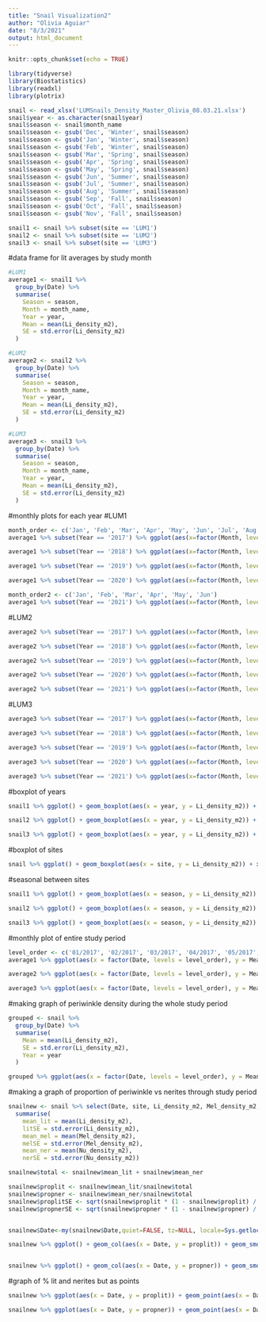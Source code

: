 ```yaml
---
title: "Snail Visualization2"
author: "Olivia Aguiar"
date: "8/3/2021"
output: html_document
---
```


```r
knitr::opts_chunk$set(echo = TRUE)
```

```r
library(tidyverse)
library(Biostatistics)
library(readxl)
library(plotrix)
```

```r
snail <- read_xlsx('LUMSnails_Density_Master_Olivia_08.03.21.xlsx')
snail$year <- as.character(snail$year)
snail$season <- snail$month_name
snail$season <- gsub('Dec', 'Winter', snail$season)
snail$season <- gsub('Jan', 'Winter', snail$season)
snail$season <- gsub('Feb', 'Winter', snail$season)
snail$season <- gsub('Mar', 'Spring', snail$season)
snail$season <- gsub('Apr', 'Spring', snail$season)
snail$season <- gsub('May', 'Spring', snail$season)
snail$season <- gsub('Jun', 'Summer', snail$season)
snail$season <- gsub('Jul', 'Summer', snail$season)
snail$season <- gsub('Aug', 'Summer', snail$season)
snail$season <- gsub('Sep', 'Fall', snail$season)
snail$season <- gsub('Oct', 'Fall', snail$season)
snail$season <- gsub('Nov', 'Fall', snail$season)

snail1 <- snail %>% subset(site == 'LUM1')
snail2 <- snail %>% subset(site == 'LUM2')
snail3 <- snail %>% subset(site == 'LUM3')
```

#data frame for lit averages by study month
```r
#LUM1
average1 <- snail1 %>%
  group_by(Date) %>%
  summarise(
    Season = season,
    Month = month_name,
    Year = year,
    Mean = mean(Li_density_m2),
    SE = std.error(Li_density_m2)
  )

#LUM2
average2 <- snail2 %>%
  group_by(Date) %>%
  summarise(
    Season = season,
    Month = month_name,
    Year = year,
    Mean = mean(Li_density_m2),
    SE = std.error(Li_density_m2)
  )

#LUM3
average3 <- snail3 %>%
  group_by(Date) %>%
  summarise(
    Season = season,
    Month = month_name,
    Year = year,
    Mean = mean(Li_density_m2),
    SE = std.error(Li_density_m2)
  )
```

#monthly plots for each year
#LUM1
```r
month_order <- c('Jan', 'Feb', 'Mar', 'Apr', 'May', 'Jun', 'Jul', 'Aug', 'Sep', 'Oct', 'Nov', 'Dec')
average1 %>% subset(Year == '2017') %>% ggplot(aes(x=factor(Month, levels = month_order), y=Mean)) + geom_point(aes(x=factor(Month, levels = month_order), y=Mean)) + ggtitle('LUM1 2017 Densities') + geom_errorbar(aes(ymin=Mean-SE, ymax=Mean+SE)) + xlab('Month') + ylab('Littoraria Density (m2)')

average1 %>% subset(Year == '2018') %>% ggplot(aes(x=factor(Month, levels = month_order), y=Mean)) + geom_point(aes(x=factor(Month, levels = month_order), y=Mean)) + ggtitle('LUM1 2018 Densities') + geom_errorbar(aes(ymin=Mean-SE, ymax=Mean+SE)) + xlab('Month') + ylab('Littoraria Density (m2)')

average1 %>% subset(Year == '2019') %>% ggplot(aes(x=factor(Month, levels = month_order), y=Mean)) + geom_point(aes(x=factor(Month, levels = month_order), y=Mean)) + ggtitle('LUM1 2019 Densities') + geom_errorbar(aes(ymin=Mean-SE, ymax=Mean+SE)) + xlab('Month') + ylab('Littoraria Density (m2)')

average1 %>% subset(Year == '2020') %>% ggplot(aes(x=factor(Month, levels = month_order), y=Mean)) + geom_point(aes(x=factor(Month, levels = month_order), y=Mean)) + ggtitle('LUM1 2020 Densities') + geom_errorbar(aes(ymin=Mean-SE, ymax=Mean+SE)) + xlab('Month') + ylab('Littoraria Density (m2)')

month_order2 <- c('Jan', 'Feb', 'Mar', 'Apr', 'May', 'Jun')
average1 %>% subset(Year == '2021') %>% ggplot(aes(x=factor(Month, levels = month_order2), y=Mean)) + geom_point(aes(x=factor(Month, levels = month_order), y=Mean)) + ggtitle('LUM1 2021 Densities') + geom_errorbar(aes(ymin=Mean-SE, ymax=Mean+SE)) + xlab('Month') + ylab('Littoraria Density (m2)')
```

#LUM2
```r
average2 %>% subset(Year == '2017') %>% ggplot(aes(x=factor(Month, levels = month_order), y=Mean)) + geom_point(aes(x=factor(Month, levels = month_order), y=Mean)) + ggtitle('LUM2 2017 Densities') + geom_errorbar(aes(ymin=Mean-SE, ymax=Mean+SE)) + xlab('Month') + ylab('Littoraria Density (m2)')

average2 %>% subset(Year == '2018') %>% ggplot(aes(x=factor(Month, levels = month_order), y=Mean)) + geom_point(aes(x=factor(Month, levels = month_order), y=Mean)) + ggtitle('LUM2 2018 Densities') + geom_errorbar(aes(ymin=Mean-SE, ymax=Mean+SE)) + xlab('Month') + ylab('Littoraria Density (m2)')

average2 %>% subset(Year == '2019') %>% ggplot(aes(x=factor(Month, levels = month_order), y=Mean)) + geom_point(aes(x=factor(Month, levels = month_order), y=Mean)) + ggtitle('LUM2 2019 Densities') + geom_errorbar(aes(ymin=Mean-SE, ymax=Mean+SE)) + xlab('Month') + ylab('Littoraria Density (m2)')

average2 %>% subset(Year == '2020') %>% ggplot(aes(x=factor(Month, levels = month_order), y=Mean)) + geom_point(aes(x=factor(Month, levels = month_order), y=Mean)) + ggtitle('LUM2 2020 Densities') + geom_errorbar(aes(ymin=Mean-SE, ymax=Mean+SE)) + xlab('Month') + ylab('Littoraria Density (m2)')

average2 %>% subset(Year == '2021') %>% ggplot(aes(x=factor(Month, levels = month_order2), y=Mean)) + geom_point(aes(x=factor(Month, levels = month_order), y=Mean)) + ggtitle('LUM2 2021 Densities') + geom_errorbar(aes(ymin=Mean-SE, ymax=Mean+SE)) + xlab('Month') + ylab('Littoraria Density (m2)')
```

#LUM3
```r
average3 %>% subset(Year == '2017') %>% ggplot(aes(x=factor(Month, levels = month_order), y=Mean)) + geom_point(aes(x=factor(Month, levels = month_order), y=Mean)) + ggtitle('LUM3 2017 Densities') + geom_errorbar(aes(ymin=Mean-SE, ymax=Mean+SE)) + xlab('Month') + ylab('Littoraria Density (m2)')

average3 %>% subset(Year == '2018') %>% ggplot(aes(x=factor(Month, levels = month_order), y=Mean)) + geom_point(aes(x=factor(Month, levels = month_order), y=Mean)) + ggtitle('LUM3 2018 Densities') + geom_errorbar(aes(ymin=Mean-SE, ymax=Mean+SE)) + xlab('Month') + ylab('Littoraria Density (m2)')

average3 %>% subset(Year == '2019') %>% ggplot(aes(x=factor(Month, levels = month_order), y=Mean)) + geom_point(aes(x=factor(Month, levels = month_order), y=Mean)) + ggtitle('LUM3 2019 Densities') + geom_errorbar(aes(ymin=Mean-SE, ymax=Mean+SE)) + xlab('Month') + ylab('Littoraria Density (m2)')

average3 %>% subset(Year == '2020') %>% ggplot(aes(x=factor(Month, levels = month_order), y=Mean)) + geom_point(aes(x=factor(Month, levels = month_order), y=Mean)) + ggtitle('LUM3 2020 Densities') + geom_errorbar(aes(ymin=Mean-SE, ymax=Mean+SE)) + xlab('Month') + ylab('Littoraria Density (m2)')

average3 %>% subset(Year == '2021') %>% ggplot(aes(x=factor(Month, levels = month_order2), y=Mean)) + geom_point(aes(x=factor(Month, levels = month_order), y=Mean)) + ggtitle('LUM3 2021 Densities') + geom_errorbar(aes(ymin=Mean-SE, ymax=Mean+SE)) + xlab('Month') + ylab('Littoraria Density (m2)')
```

#boxplot of years
```r
snail1 %>% ggplot() + geom_boxplot(aes(x = year, y = Li_density_m2)) + xlab('Year') + ylab('Littoraria Density (m2)') + ggtitle('LUM1')

snail2 %>% ggplot() + geom_boxplot(aes(x = year, y = Li_density_m2)) + xlab('Year') + ylab('Littoraria Density (m2)') + ggtitle('LUM2')

snail3 %>% ggplot() + geom_boxplot(aes(x = year, y = Li_density_m2)) + xlab('Year') + ylab('Littoraria Density (m2)') + ggtitle('LUM3')
```

#boxplot of sites
```r
snail %>% ggplot() + geom_boxplot(aes(x = site, y = Li_density_m2)) + xlab('Site') + ylab('Littoraria Density (m2)')
```

#seasonal between sites
```r
snail1 %>% ggplot() + geom_boxplot(aes(x = season, y = Li_density_m2)) + xlab('Site') + ylab('Littoraria Density (m2)') + ggtitle('LUM1')

snail2 %>% ggplot() + geom_boxplot(aes(x = season, y = Li_density_m2)) + xlab('Site') + ylab('Littoraria Density (m2)') + ggtitle('LUM2')

snail3 %>% ggplot() + geom_boxplot(aes(x = season, y = Li_density_m2)) + xlab('Site') + ylab('Littoraria Density (m2)') + ggtitle('LUM3')
```

#monthly plot of entire study period
```r
level_order <- c('01/2017', '02/2017', '03/2017', '04/2017', '05/2017', '06/2017', '07/2017', '08/2017', '09/2017', '10/2017', '11/2017', '12/2017','01/2018', '02/2018', '03/2018', '04/2018', '05/2018', '06/2018', '07/2018', '08/2018', '09/2018', '10/2018', '11/2018', '12/2018','01/2019', '02/2019', '03/2019', '04/2019', '05/2019', '06/2019', '07/2019', '08/2019', '09/2019', '10/2019', '11/2019', '12/2019','01/2020', '02/2020', '03/2020', '04/2020', '05/2020', '06/2020', '07/2020', '08/2020', '09/2020', '10/2020', '11/2020', '12/2020','01/2021', '02/2021', '03/2021', '04/2021', '05/2021', '06/2021', '07/2021', '08/2021', '09/2021', '10/2021', '11/2021', '12/2021')
average1 %>% ggplot(aes(x = factor(Date, levels = level_order), y = Mean)) + geom_point(aes(x = factor(Date, levels = level_order), y = Mean)) + geom_errorbar(aes(ymin=Mean-SE, ymax=Mean+SE)) + theme_bw() + theme(text = element_text(size = 9), axis.text.x = element_text(angle = 40, vjust = 0.85), axis.ticks = element_blank()) + xlab('Date') + ylab('Littoraria Density (m2)') + ggtitle('LUM1')

average2 %>% ggplot(aes(x = factor(Date, levels = level_order), y = Mean)) + geom_point(aes(x = factor(Date, levels = level_order), y = Mean)) + geom_errorbar(aes(ymin=Mean-SE, ymax=Mean+SE)) + theme_bw() + theme(text = element_text(size = 9), axis.text.x = element_text(angle = 45, vjust = 0.85), axis.ticks = element_blank()) + xlab('Date') + ylab('Littoraria Density (m2)') + ggtitle('LUM2')

average3 %>% ggplot(aes(x = factor(Date, levels = level_order), y = Mean)) + geom_point(aes(x = factor(Date, levels = level_order), y = Mean)) + geom_errorbar(aes(ymin=Mean-SE, ymax=Mean+SE)) + theme_bw() + theme(text = element_text(size = 9), axis.text.x = element_text(angle = 45, vjust = 0.85), axis.ticks = element_blank()) + xlab('Date') + ylab('Littoraria Density (m2)') + ggtitle('LUM3')
```

#making graph of periwinkle density during the whole study period
```r
grouped <- snail %>%
  group_by(Date) %>%
  summarise(
    Mean = mean(Li_density_m2),
    SE = std.error(Li_density_m2),
    Year = year
  )

grouped %>% ggplot(aes(x = factor(Date, levels = level_order), y = Mean)) + geom_point(aes(x = factor(Date, levels = level_order), y = Mean)) + geom_errorbar(aes(ymin=Mean-SE, ymax=Mean+SE)) + theme(text = element_text(size = 9), axis.text.x = element_text(angle = 45), axis.ticks = element_blank()) + xlab('Date') + ylab('Littoraria Density (m2)')
```

#making a graph of proportion of periwinkle vs nerites through study period
```r
snailnew <- snail %>% select(Date, site, Li_density_m2, Mel_density_m2, Nu_density_m2, allsnail_density_m2) %>% group_by(Date) %>% 
  summarise(
    mean_lit = mean(Li_density_m2),
    litSE = std.error(Li_density_m2),
    mean_mel = mean(Mel_density_m2),
    melSE = std.error(Mel_density_m2),
    mean_ner = mean(Nu_density_m2),
    nerSE = std.error(Nu_density_m2))

snailnew$total <- snailnew$mean_lit + snailnew$mean_ner

snailnew$proplit <- snailnew$mean_lit/snailnew$total
snailnew$propner <- snailnew$mean_ner/snailnew$total
snailnew$proplitSE <- sqrt(snailnew$proplit * (1 - snailnew$proplit) / 9 )
snailnew$propnerSE <- sqrt(snailnew$propner * (1 - snailnew$propner) / 9 )


snailnew$Date<-my(snailnew$Date,quiet=FALSE, tz=NULL, locale=Sys.getlocale("LC_TIME"))

snailnew %>% ggplot() + geom_col(aes(x = Date, y = proplit)) + geom_smooth(aes(x = Date, y = proplit)) + ylab('Percent') + ggtitle('Percent Littoraria')


snailnew %>% ggplot() + geom_col(aes(x = Date, y = propner)) + geom_smooth(aes(x = Date, y = propner)) + ylab('Percent') + ggtitle('Percent Nerites')

```

#graph of % lit and nerites but as points
```r
snailnew %>% ggplot(aes(x = Date, y = proplit)) + geom_point(aes(x = Date, y = proplit)) + geom_errorbar(aes(ymin = proplit-proplitSE, ymax = proplit+proplitSE)) + geom_smooth(method = 'lm') + theme_bw() + ylab('Percent') + ggtitle('Percent Littoraria')

snailnew %>% ggplot(aes(x = Date, y = propner)) + geom_point(aes(x = Date, y = propner)) + geom_errorbar(aes(ymin = propner-propnerSE, ymax = propner+propnerSE)) + geom_smooth(method = 'lm') + theme_bw() + ylab('Percent') + ggtitle('Percent N. usnea')
```

